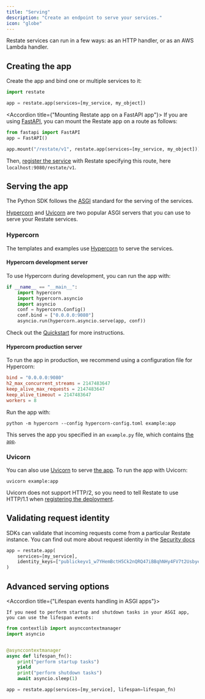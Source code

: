 ```yaml
---
title: "Serving"
description: "Create an endpoint to serve your services."
icon: "globe"
---
```



Restate services can run in a few ways: as an HTTP handler, or as an AWS Lambda handler.

## Creating the app
Create the app and bind one or multiple services to it:

```python {"CODE_LOAD::python/src/develop/serving.py#endpoint"} 
import restate

app = restate.app(services=[my_service, my_object])
```

<Accordion title={"Mounting Restate app on a FastAPI app"}>
If you are using [FastAPI](https://fastapi.tiangolo.com/), you can mount the Restate app on a route as follows:

```python {"CODE_LOAD::python/src/develop/serving.py#fastapi"} 
from fastapi import FastAPI
app = FastAPI()

app.mount("/restate/v1", restate.app(services=[my_service, my_object]))
```

Then, [register the service](/operate/registration#registering-a-deployment) with Restate specifying this route, here `localhost:9080/restate/v1`.
</Accordion>

## Serving the app
The Python SDK follows the [ASGI](https://asgi.readthedocs.io/en/latest/introduction.html) standard for the serving of the services.

[Hypercorn](https://pypi.org/project/Hypercorn/) and [Uvicorn](https://www.uvicorn.org/) are two popular ASGI servers that you can use to serve your Restate services.

### Hypercorn
The templates and examples use [Hypercorn](https://pypi.org/project/Hypercorn/) to serve the services.

#### Hypercorn development server
To use Hypercorn during development, you can run the app with:

```python {"CODE_LOAD::python/src/develop/serving.py#hypercorn"} 
if __name__ == "__main__":
    import hypercorn
    import hypercorn.asyncio
    import asyncio
    conf = hypercorn.Config()
    conf.bind = ["0.0.0.0:9080"]
    asyncio.run(hypercorn.asyncio.serve(app, conf))
```

Check out the [Quickstart](/quickstart) for more instructions.

#### Hypercorn production server

To run the app in production, we recommend using a configuration file for Hypercorn:

```toml hypercorn-config.toml
bind = "0.0.0.0:9080"
h2_max_concurrent_streams = 2147483647
keep_alive_max_requests = 2147483647
keep_alive_timeout = 2147483647
workers = 8
```

Run the app with:
```shell
python -m hypercorn --config hypercorn-config.toml example:app
```

This serves the app you specified in an `example.py` file, which contains [the `app`](/develop/python/serving#creating-the-app).

### Uvicorn
You can also use [Uvicorn](https://www.uvicorn.org/) to serve [the app](/develop/python/serving#creating-the-app).
To run the app with Uvicorn:

```shell
uvicorn example:app
````

Uvicorn does not support HTTP/2, so you need to tell Restate to use HTTP/1.1 when [registering the deployment](/operate/registration#deployments-supporting-only-http1-1).



## Validating request identity

SDKs can validate that incoming requests come from a particular Restate
instance. You can find out more about request identity in the [Security docs](/operate/security#locking-down-service-access)

```python {"CODE_LOAD::python/src/develop/serving.py#identity"} 
app = restate.app(
    services=[my_service],
    identity_keys=["publickeyv1_w7YHemBctH5Ck2nQRQ47iBBqhNHy4FV7t2Usbye2A6f"],
)
```

## Advanced serving options

<Accordion title={"Lifespan events handling in ASGI apps"}>

    If you need to perform startup and shutdown tasks in your ASGI app, you can use the lifespan events:

```python {"CODE_LOAD::python/src/develop/serving.py#lifespan"}
from contextlib import asynccontextmanager
import asyncio


@asynccontextmanager
async def lifespan_fn():
    print("perform startup tasks")
    yield
    print("perform shutdown tasks")
    await asyncio.sleep(1)

app = restate.app(services=[my_service], lifespan=lifespan_fn)
```

</Accordion>